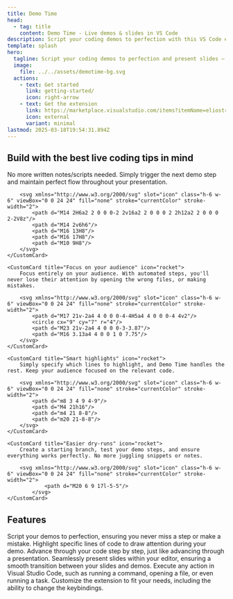 ```yaml
---
title: Demo Time
head:
  - tag: title
    content: Demo Time - Live demos & slides in VS Code
description: Script your coding demos to perfection with this VS Code extension - no typos, no missteps, just flawless, stress-free presentations every time.
template: splash
hero:
  tagline: Script your coding demos to perfection and present slides — all within VS Code! No typos, no missteps—just flawless, stress-free presentations. Seamlessly execute each demo step and advance through slides like a pro, keeping your audience engaged without ever leaving your coding environment.
  image:
    file: ../../assets/demotime-bg.svg
  actions:
    - text: Get started
      link: getting-started/
      icon: right-arrow
    - text: Get the extension
      link: https://marketplace.visualstudio.com/items?itemName=eliostruyf.vscode-demo-time
      icon: external
      variant: minimal
lastmod: 2025-03-18T19:54:31.894Z
---
```



<YouTubeEmbed videoId="0YlUdvnHd9s" title="Demo Time Extension Overview" />

<h2 class="mb-8">Build with the best live coding tips in mind</h2>

<CardGrid>
	<CustomCard title="Easily follow your script" icon="rocket">
		No more written notes/scripts needed. Simply trigger the next demo step and maintain perfect flow throughout your presentation.

		<svg xmlns="http://www.w3.org/2000/svg" slot="icon" class="h-6 w-6" viewBox="0 0 24 24" fill="none" stroke="currentColor" stroke-width="2">
			<path d="M14 2H6a2 2 0 0 0-2 2v16a2 2 0 0 0 2 2h12a2 2 0 0 0 2-2V8z"/>
			<path d="M14 2v6h6"/>
			<path d="M16 13H8"/>
			<path d="M16 17H8"/>
			<path d="M10 9H8"/>
		</svg>
	</CustomCard>

	<CustomCard title="Focus on your audience" icon="rocket">
		Focus entirely on your audience. With automated steps, you'll never lose their attention by opening the wrong files, or making mistakes.

		<svg xmlns="http://www.w3.org/2000/svg" slot="icon" class="h-6 w-6" viewBox="0 0 24 24" fill="none" stroke="currentColor" stroke-width="2">
			<path d="M17 21v-2a4 4 0 0 0-4-4H5a4 4 0 0 0-4 4v2"/>
			<circle cx="9" cy="7" r="4"/>
			<path d="M23 21v-2a4 4 0 0 0-3-3.87"/>
			<path d="M16 3.13a4 4 0 0 1 0 7.75"/>
		</svg>
	</CustomCard>

	<CustomCard title="Smart highlights" icon="rocket">
		Simply specify which lines to highlight, and Demo Time handles the rest. Keep your audience focused on the relevant code.

		<svg xmlns="http://www.w3.org/2000/svg" slot="icon" class="h-6 w-6" viewBox="0 0 24 24" fill="none" stroke="currentColor" stroke-width="2">
			<path d="m8 3 4 9 4-9"/>
			<path d="M4 21h16"/>
			<path d="m4 21 8-8"/>
			<path d="m20 21-8-8"/>
		</svg>
	</CustomCard>

	<CustomCard title="Easier dry-runs" icon="rocket">
		Create a starting branch, test your demo steps, and ensure everything works perfectly. No more juggling snippets or notes.

		<svg xmlns="http://www.w3.org/2000/svg" slot="icon" class="h-6 w-6" viewBox="0 0 24 24" fill="none" stroke="currentColor" stroke-width="2">
				<path d="M20 6 9 17l-5-5"/>
			</svg>
	</CustomCard>
</CardGrid>


<h2 class="mb-8">Features</h2>

<CardGrid stagger>
	<Card title="Script your demos to avoid misstep" icon="rocket">
		Script your demos to perfection, ensuring you never miss a step or make a mistake.
	</Card>
	<Card title="Highlight code" icon="pen">
		Highlight specific lines of code to draw attention during your demo.
	</Card>
	<Card title="Navigate through demos like slides" icon="laptop">
		Advance through your code step by step, just like advancing through a presentation.
	</Card>
	<Card title="Present slides straight in VS Code" icon="document">
		Seamlessly present slides within your editor, ensuring a smooth transition between your slides and demos.
	</Card>
	<Card title="Execute any action in Visual Studio Code" icon="seti:html">
		Execute any action in Visual Studio Code, such as running a command, opening a file, or even running a task.
	</Card>
	<Card title="Customizable" icon="setting">
		Customize the extension to fit your needs, including the ability to change the keybindings.
	</Card>
</CardGrid>

<Reviewers />